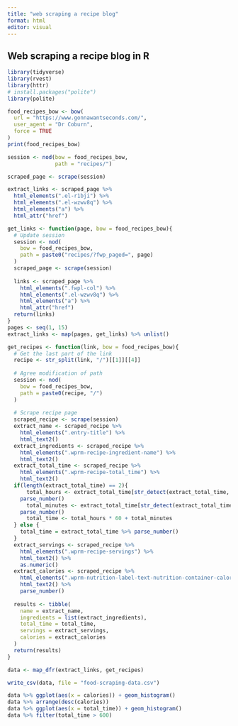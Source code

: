 ```yaml
---
title: "web scraping a recipe blog"
format: html
editor: visual
---
```


## Web scraping a recipe blog in R

```r
library(tidyverse)
library(rvest)
library(httr)
# install.packages("polite")
library(polite)
```

```r
food_recipes_bow <- bow(
  url = "https://www.gonnawantseconds.com/",
  user_agent = "Dr Coburn",
  force = TRUE
)
print(food_recipes_bow)

session <- nod(bow = food_recipes_bow,
               path = "recipes/")

scraped_page <- scrape(session)

extract_links <- scraped_page %>%
  html_elements(".el-r1bji") %>%
  html_elements(".el-wzwv8q") %>%
  html_elements("a") %>%
  html_attr("href")

get_links <- function(page, bow = food_recipes_bow){
  # Update session
  session <- nod(
    bow = food_recipes_bow,
    path = paste0("recipes/?fwp_paged=", page)
  )
  scraped_page <- scrape(session)
  
  links <- scraped_page %>% 
    html_elements(".fwpl-col") %>% 
    html_elements(".el-wzwv8q") %>% 
    html_elements("a") %>% 
    html_attr("href")
  return(links)
}
pages <- seq(1, 15)
extract_links <- map(pages, get_links) %>% unlist()

get_recipes <- function(link, bow = food_recipes_bow){
  # Get the last part of the link
  recipe <- str_split(link, "/")[[1]][[4]]
  
  # Agree modification of path
  session <- nod(
    bow = food_recipes_bow,
    path = paste0(recipe, "/")
  )
  
  # Scrape recipe page
  scraped_recipe <- scrape(session)
  extract_name <- scraped_recipe %>% 
    html_elements(".entry-title") %>% 
    html_text2()
  extract_ingredients <- scraped_recipe %>% 
    html_elements(".wprm-recipe-ingredient-name") %>% 
    html_text2()
  extract_total_time <- scraped_recipe %>% 
    html_elements(".wprm-recipe-total_time") %>% 
    html_text2()
  if(length(extract_total_time) == 2){
      total_hours <- extract_total_time[str_detect(extract_total_time, "hour")=='TRUE'] %>% 
    parse_number()
      total_minutes <- extract_total_time[str_detect(extract_total_time, "hour")=='FALSE'] %>% 
    parse_number()
      total_time <- total_hours * 60 + total_minutes
  } else {
    total_time = extract_total_time %>% parse_number()
  }
  extract_servings <- scraped_recipe %>% 
    html_elements(".wprm-recipe-servings") %>% 
    html_text2() %>% 
    as.numeric()
  extract_calories <- scraped_recipe %>% 
    html_elements(".wprm-nutrition-label-text-nutrition-container-calories") %>% 
    html_text2() %>% 
    parse_number()
  
  results <- tibble(
    name = extract_name,
    ingredients = list(extract_ingredients),
    total_time = total_time,
    servings = extract_servings,
    calories = extract_calories
  )
  return(results)
}

data <- map_dfr(extract_links, get_recipes)

write_csv(data, file = "food-scraping-data.csv")

data %>% ggplot(aes(x = calories)) + geom_histogram()
data %>% arrange(desc(calories))
data %>% ggplot(aes(x = total_time)) + geom_histogram()
data %>% filter(total_time > 600)
```
